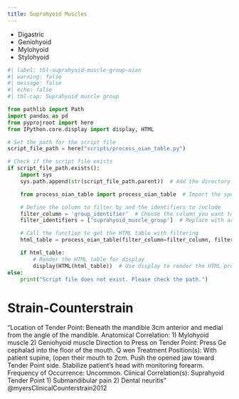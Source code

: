 ```yaml
---
title: Suprahyoid Muscles
---
```



- Digastric
- Geniohyoid
- Mylohyoid
- Stylohyoid


```python
#| label: tbl-suprahyoid-muscle-group-oian
#| warning: false
#| message: false
#| echo: false
#| tbl-cap: Suprahyoid muscle group

from pathlib import Path
import pandas as pd
from pyprojroot import here
from IPython.core.display import display, HTML

# Set the path for the script file
script_file_path = here("scripts/process_oian_table.py")

# Check if the script file exists
if script_file_path.exists():
    import sys
    sys.path.append(str(script_file_path.parent))  # Add the directory of the script to the system path

    from process_oian_table import process_oian_table  # Import the specific function

    # Define the column to filter by and the identifiers to include
    filter_column = 'group_identifier'  # Choose the column you want to filter by
    filter_identifiers = ['suprahyoid_muscle_group']  # Replace with actual identifiers you want to include

    # Call the function to get the HTML table with filtering
    html_table = process_oian_table(filter_column=filter_column, filter_identifiers=filter_identifiers)

    if html_table:
        # Render the HTML table for display
        display(HTML(html_table))  # Use display to render the HTML properly
else:
    print("Script file does not exist. Please check the path.")

```




# Strain-Counterstrain

::: {.callout}
"Location of Tender Point: Beneath the  mandible 3cm anterior and medial from the angle of the mandible.  Anatomical Correlation: 1) Mylohyoid muscle 2) Geniohyoid muscle  Direction to Press on Tender Point: Press Ge cephalad into the floor of the mouth. Q wen  Treatment Position(s): With patient supine, (open their mouth to 2cm. Push the opened jaw toward Tender Point side. Stabilize patient's head with monitoring forearm.  Frequency of Occurrence: Uncommon.  Clinical Correlation(s): Suprahyoid Tender Point 1) Submandibular pain 2) Dental neuritis" @myersClinicalCounterstrain2012
:::